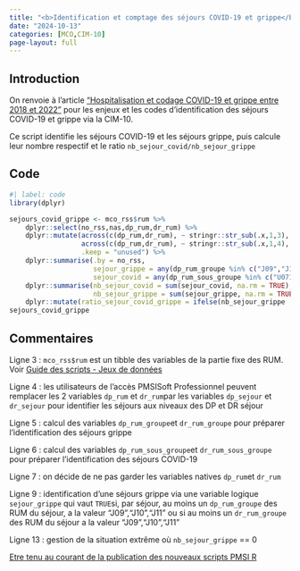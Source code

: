 ```yaml
---
title: "<b>Identification et comptage des séjours COVID-19 et grippe</b>"
date: "2024-10-13"
categories: [MCO,CIM-10]
page-layout: full
---
```


## Introduction  

On renvoie à l'article ["Hospitalisation et codage COVID-19 et grippe entre 2018 et 2022"](https://www.lespmsi.com/hospitalisation-et-codage-covid-19-et-grippe-entre-2018-et-2022/){target="_blank"} pour les enjeux et les codes d'identification des séjours COVID-19 et grippe via la CIM-10.  

Ce script identifie les séjours COVID-19 et les séjours grippe, puis calcule leur nombre respectif et le ratio `nb_sejour_covid/nb_sejour_grippe`  

## Code  

```r
#| label: code
library(dplyr)

sejours_covid_grippe <- mco_rss$rum %>% 
    dplyr::select(no_rss,nas,dp_rum,dr_rum) %>% 
    dplyr::mutate(across(c(dp_rum,dr_rum), ~ stringr::str_sub(.x,1,3), .names = "{col}_groupe"),
                  across(c(dp_rum,dr_rum), ~ stringr::str_sub(.x,1,4), .names = "{col}_sous_groupe"),
                  .keep = "unused") %>% 
    dplyr::summarise(.by = no_rss,
                     sejour_grippe = any(dp_rum_groupe %in% c("J09","J10","J11")|dr_rum_groupe %in% c("J09","J10","J11")),
                     sejour_covid = any(dp_rum_sous_groupe %in% c("U071","U072")|dr_rum_sous_groupe %in% c("U071","U072"))) %>% 
    dplyr::summarise(nb_sejour_covid = sum(sejour_covid, na.rm = TRUE),
                     nb_sejour_grippe = sum(sejour_grippe, na.rm = TRUE)) %>% 
    dplyr::mutate(ratio_sejour_covid_grippe = ifelse(nb_sejour_grippe != 0,nb_sejour_covid/nb_sejour_grippe,NA))
sejours_covid_grippe
```

## Commentaires  

Ligne 3 : `mco_rss$rum` est un tibble des variables de la partie fixe des RUM. Voir [Guide des scripts - Jeux de données](https://www.datapmsi.com/guide_post#via-pmsisoft-standard)  

Ligne 4 : les utilisateurs de l'accès PMSISoft Professionnel peuvent remplacer les 2 variables `dp_rum` et `dr_rum`par les variables `dp_sejour` et `dr_sejour` pour identifier les séjours aux niveaux des DP et DR séjour  

Ligne 5 : calcul des variables `dp_rum_groupe`et `dr_rum_groupe` pour préparer l'identification des séjours grippe  

Ligne 6 : calcul des variables `dp_rum_sous_groupe`et `dr_rum_sous_groupe` pour préparer l'identification des séjours COVID-19  

Ligne 7 : on décide de ne pas garder les variables natives `dp_rum`et `dr_rum`  

Ligne 9 : identification d'une séjours grippe via une variable logique `sejour_grippe` qui vaut `TRUE`si, par séjour, au moins un `dp_rum_groupe` des RUM du séjour, a la valeur "J09","J10","J11" ou si au moins un `dr_rum_groupe` des RUM du séjour a la valeur "J09","J10","J11"  

Ligne 13 : gestion de la situation extrême où `nb_sejour_grippe` == 0  

[Etre tenu au courant de la publication des nouveaux scripts PMSI R](http://www.lespmsi.com/scripts-pmsi-r/){target="_blank"}  
